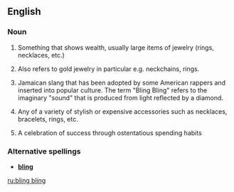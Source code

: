 ==English==

===Noun===
{{wikipedia}}
{{en-noun|sg=[[bling]] bling|-}}

# {{cattag|slang}} Something that shows wealth, usually large items of jewelry (rings, necklaces, etc.)
# {{cattag|slang}} Also refers to gold jewelry in particular e.g. neckchains, rings.
# {{cattag|slang}} Jamaican slang that has been adopted by some American rappers and inserted into popular culture.  The term "Bling Bling" refers to the imaginary "sound" that is produced from light reflected by a diamond.
# {{cattag|slang}} Any of a variety of stylish or expensive accessories such as necklaces, bracelets, rings, etc.
# {{cattag|slang}} A celebration of success through ostentatious spending habits

===Alternative spellings===
*'''[[bling]]'''

[[ru:bling bling]]